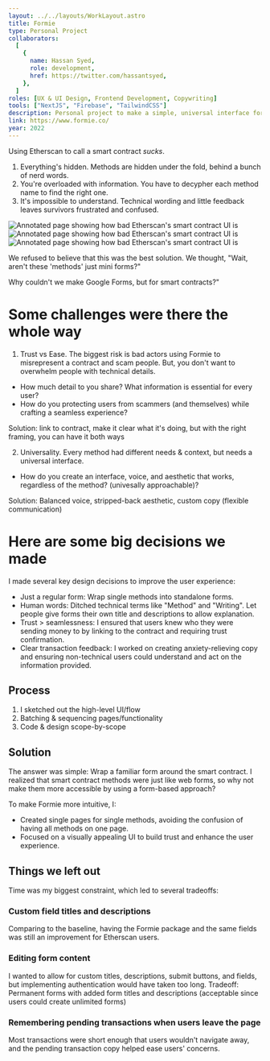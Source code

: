 ```yaml
---
layout: ../../layouts/WorkLayout.astro
title: Formie
type: Personal Project
collaborators:
  [
    {
      name: Hassan Syed,
      role: development,
      href: https://twitter.com/hassantsyed,
    },
  ]
roles: [UX & UI Design, Frontend Development, Copywriting]
tools: ["NextJS", "Firebase", "TailwindCSS"]
description: Personal project to make a simple, universal interface for smart contracts.
link: https://www.formie.co/
year: 2022
---
```



Using Etherscan to call a smart contract _sucks_.

1. Everything's hidden. Methods are hidden under the fold, behind a bunch of nerd words.
2. You're overloaded with information. You have to decypher each method name to find the right one.
3. It's impossible to understand. Technical wording and little feedback leaves survivors frustrated and confused.

<Image
  src="/work/formie/etherscan-1.png"
  alt="Annotated page showing how bad Etherscan's smart contract UI is"
/>
<Image
  src="/work/formie/etherscan-2.png"
  alt="Annotated page showing how bad Etherscan's smart contract UI is"
/>
<Image
  src="/work/formie/etherscan-3.png"
  alt="Annotated page showing how bad Etherscan's smart contract UI is"
/>

We refused to believe that this was the best solution. We thought, "Wait, aren't these 'methods' just mini forms?"

Why couldn't we make Google Forms, but for smart contracts?"

# Some challenges were there the whole way

1. Trust vs Ease. The biggest risk is bad actors using Formie to misrepresent a contract and scam people.
   But, you don't want to overwhelm people with technical details.

- How much detail to you share? What information is essential for every user?
- How do you protecting users from scammers (and themselves) while crafting a seamless experience?

Solution: link to contract, make it clear what it's doing, but with the right framing, you can have it both ways

2. Universality. Every method had different needs & context, but needs a universal interface.

- How do you create an interface, voice, and aesthetic that works, regardless of the method? (univesally approachable)?

Solution: Balanced voice, stripped-back aesthetic, custom copy (flexible communication)

# Here are some big decisions we made

I made several key design decisions to improve the user experience:

- Just a regular form: Wrap single methods into standalone forms.
- Human words: Ditched technical terms like "Method" and "Writing". Let people give forms their own title and descriptions to allow explanation.
- Trust > seamlessness: I ensured that users knew who they were sending money to by linking to the contract and requiring trust confirmation.
- Clear transaction feedback: I worked on creating anxiety-relieving copy and ensuring non-technical users could understand and act on the information provided.

## Process

1. I sketched out the high-level UI/flow
2. Batching & sequencing pages/functionality
3. Code & design scope-by-scope

## Solution

The answer was simple: Wrap a familiar form around the smart contract. I realized that smart contract methods were just like web forms, so why not make them more accessible by using a form-based approach?

To make Formie more intuitive, I:

- Created single pages for single methods, avoiding the confusion of having all methods on one page.
- Focused on a visually appealing UI to build trust and enhance the user experience.

## Things we left out

Time was my biggest constraint, which led to several tradeoffs:

### Custom field titles and descriptions

Comparing to the baseline, having the Formie package and the same fields was still an improvement for Etherscan users.

### Editing form content

I wanted to allow for custom titles, descriptions, submit buttons, and fields, but implementing authentication would have taken too long.
Tradeoff: Permanent forms with added form titles and descriptions (acceptable since users could create unlimited forms)

### Remembering pending transactions when users leave the page

Most transactions were short enough that users wouldn't navigate away, and the pending transaction copy helped ease users' concerns.
